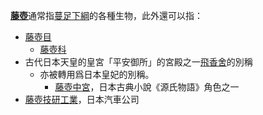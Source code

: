'''[[藤壺|藤壺]]'''通常指[[蔓足下綱|蔓足下綱]]的各種生物，此外還可以指：

* [[藤壺目|藤壺目]]
** [[藤壺科|藤壺科]]
* 古代日本天皇的皇宮「平安御所」的宮殿之一[[飛香舍|飛香舍]]的別稱
** 亦被轉用爲日本皇妃的別稱。
*** [[藤壺中宮|藤壺中宮]]，日本古典小說《源氏物語》角色之一
* [[藤壺技研工業|藤壺技研工業]]，日本汽車公司

{{disambig|CAT=二字消歧义}}